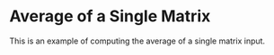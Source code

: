Average of a Single Matrix
===========================

This is an example of computing the average of a single matrix input.


<WorkedExample />
